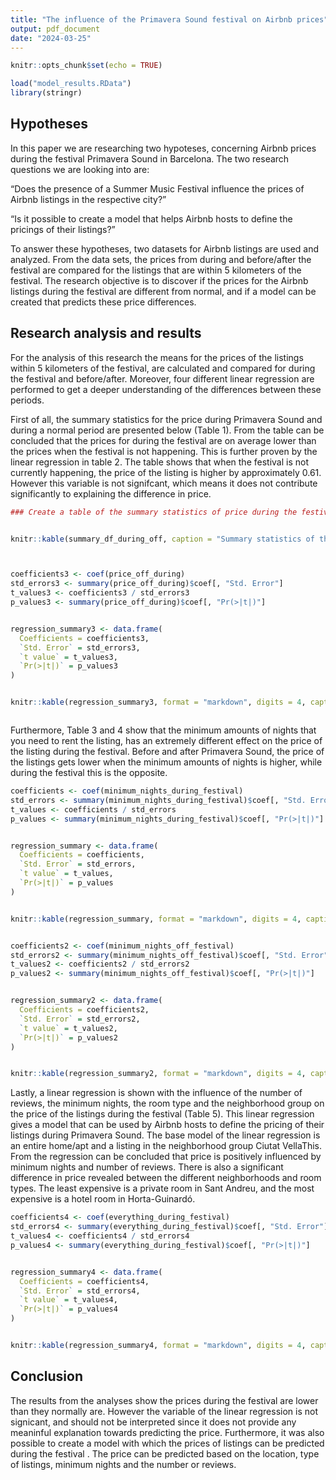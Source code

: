 ```yaml
---
title: "The influence of the Primavera Sound festival on Airbnb prices"
output: pdf_document
date: "2024-03-25"
---
```


```r
knitr::opts_chunk$set(echo = TRUE)
```

```r
load("model_results.RData")
library(stringr)

```

## Hypotheses

In this paper we are researching two hypoteses, concerning Airbnb prices during the festival Primavera Sound in Barcelona. The two research questions we are looking into are: 

"Does the presence of a Summer Music Festival influence the prices of Airbnb listings in the respective city?"

"Is it possible to create a model that helps Airbnb hosts to define the pricings of their listings?"

To answer these hypotheses, two datasets for Airbnb listings are used and analyzed. From the data sets, the prices from during and before/after the festival are compared for the listings that are within 5 kilometers of the festival. The research objective is to discover if the prices for the Airbnb listings during the festival are different from normal, and if a model can be created that predicts these price differences. 



## Research analysis and results

For the analysis of this research the means for the prices of the listings within 5 kilometers of the festival, are calculated and compared for during the festival and before/after. Moreover, four different linear regression are performed to get a deeper understanding of the differences between these periods. 

First of all, the summary statistics for the price during Primavera Sound and during a normal period are presented below (Table 1). From the table can be concluded that the prices for during the festival are on average lower than the prices when the festival is not happening. This is further proven by the linear regression in table 2. The table shows that when the festival is not currently happening, the price of the listing is higher by approximately 0.61. However this variable is not signifcant, which means it does not contribute significantly to explaining the difference in price.









```r
### Create a table of the summary statistics of price during the festival and normally


knitr::kable(summary_df_during_off, caption = "Summary statistics of the price during the festival and and normally")




```

```r

coefficients3 <- coef(price_off_during)
std_errors3 <- summary(price_off_during)$coef[, "Std. Error"]
t_values3 <- coefficients3 / std_errors3
p_values3 <- summary(price_off_during)$coef[, "Pr(>|t|)"]


regression_summary3 <- data.frame(
  Coefficients = coefficients3,
  `Std. Error` = std_errors3,
  `t value` = t_values3,
  `Pr(>|t|)` = p_values3
)


knitr::kable(regression_summary3, format = "markdown", digits = 4, caption = "The influence of the festival Primavera Sound on the price of Airbnb listings")



```


Furthermore, Table 3 and 4 show that the minimum amounts of nights that you need to rent the listing, has an extremely different effect on the price of the listing during the festival. Before and after Primavera Sound, the price of the listings gets lower when the minimum amounts of nights is higher, while during the festival this is the opposite. 


```r

coefficients <- coef(minimum_nights_during_festival)
std_errors <- summary(minimum_nights_during_festival)$coef[, "Std. Error"]
t_values <- coefficients / std_errors
p_values <- summary(minimum_nights_during_festival)$coef[, "Pr(>|t|)"]


regression_summary <- data.frame(
  Coefficients = coefficients,
  `Std. Error` = std_errors,
  `t value` = t_values,
  `Pr(>|t|)` = p_values
)


knitr::kable(regression_summary, format = "markdown", digits = 4, caption = "The influence of the minimum of nights on the price during the festival")



```


```r

coefficients2 <- coef(minimum_nights_off_festival)
std_errors2 <- summary(minimum_nights_off_festival)$coef[, "Std. Error"]
t_values2 <- coefficients2 / std_errors2
p_values2 <- summary(minimum_nights_off_festival)$coef[, "Pr(>|t|)"]


regression_summary2 <- data.frame(
  Coefficients = coefficients2,
  `Std. Error` = std_errors2,
  `t value` = t_values2,
  `Pr(>|t|)` = p_values2
)


knitr::kable(regression_summary2, format = "markdown", digits = 4, caption = "The influence of the minimum of nights on the price before and after the festival")

```




Lastly, a linear regression is shown with the influence of the number of reviews, the minimum nights, the room type and the neighborhood group on the price of the listings during the festival (Table 5). This linear regression gives a model that can be used by Airbnb hosts to define the pricing of their listings during Primavera Sound. 
The base model of the linear regression is an entire home/apt and a listing in the neighborhood group Ciutat VellaThis. From the regression can be concluded that price is positively influenced by minimum nights and number of reviews. There is also a significant difference in price revealed between the different neighborhoods and room types. The least expensive is a private room in Sant Andreu, and the most expensive is a hotel room in Horta-Guinardó. 


```r

coefficients4 <- coef(everything_during_festival)
std_errors4 <- summary(everything_during_festival)$coef[, "Std. Error"]
t_values4 <- coefficients4 / std_errors4
p_values4 <- summary(everything_during_festival)$coef[, "Pr(>|t|)"]


regression_summary4 <- data.frame(
  Coefficients = coefficients4,
  `Std. Error` = std_errors4,
  `t value` = t_values4,
  `Pr(>|t|)` = p_values4
)


knitr::kable(regression_summary4, format = "markdown", digits = 4, caption = "Influence of number of reviews, minimum nights, room type and neighborhood group on price during the festival")

```


## Conclusion

The results from the analyses show the prices during the festival are lower than they normally are. However the variable of the linear regression is not signicant, and should not be interpreted since it does not provide any meaninful explanation towards predicting the price. Furthermore, it was also possible to create a model with which the prices of listings can be predicted during the festival . The price can be predicted based on the location, type of listings, minimum nights and the number or reviews. 